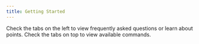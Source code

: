 ```yaml
---
title: Getting Started
---
```


Check the tabs on the left to view frequently asked questions or learn about points. Check the tabs on top to view available commands.